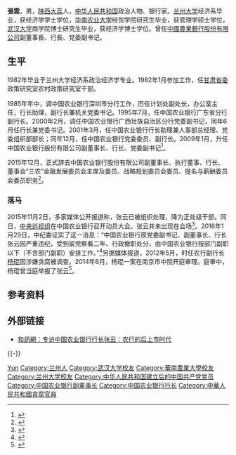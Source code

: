 {{Otheruses|other=名为张云的其他人物|张云}}
{{Infobox person
| 前綴尊稱   = 
| 姓名       = 张云
| 後綴尊稱   = 
| 圖像       = 
| 圖像大小   = 
| 圖像替代   = 
| 圖像說明   = 
| 原文名     = 
| 語系       = 
| 羅馬拼音   = 
| 本名       = 
| 英文名     =
| 字         = 
| 號         =  
| 出生名     =
| 出生日期   = {{Birth year and age|1959}}
| 出生地     = {{PRC}}[[甘肅省|甘肅省]][[蘭州市|蘭州市]]
| 受洗       = 
| 失蹤日期   = <!-- {{Disappeared date and age|YYYY|MM|DD|YYYY|MM|DD}} -->
| 失蹤地     = 
| 失蹤情況   = 
| 死亡日期   = <!-- {{Death date and age|YYYY|MM|DD|YYYY|MM|DD}} -->
| 死亡地     = 
| 死因       = 
| 遺體發現地 = 
| 墓地       = 
| 墓地坐標   = <!-- {{Coord|LAT|LONG|display=inline}} -->
| 紀念建築   = 
| 居住地     = 
| 國籍       = {{PRC}}
| 籍貫       = <!-- （僅限部分地區人士使用） -->
| 別名       = 
| 種族       = 
| 語言       = 
| 公民權     = 
| 教育程度   = 经济学学士<br />管理学硕士<br />商学院博士
| 母校       = [[兰州大学|兰州大学]]<br />[[華南農業大學|華南農業大學]]<br />[[武汉大学|武汉大学]]
| 職業       = 中國農業銀行股份有限公司副董事長<br />中國農業銀行股份有限公司常務董事<br />中國農業銀行股份有限公司行長
| 活躍時期   = 
| 僱主       = 
| 組織       = 
| 機構       = [[中国农业银行|中國農業銀行股份有限公司]]
| 知名原因   = 
| 知名作品   = 
| 風格       = 
| 受影響於   = 
| 影響於     = 
| 家鄉       = 
| 薪金       = 
| 凈資產     = 
| 身高       = 
| 體重       = 
| 髮色       = 
| 瞳色       = 
| 三圍       = 
| 電視節目   = 
| 頭銜       = 
| 頭銜時期   = 
| 前任       = 
| 繼任       = 
| 政黨       = 
| 政治運動   = 
| 競爭者     = 
| 董事會     = 
| 宗教信仰   = 
| 宗派       = 
| 刑事起訴   = 
| 刑事處罰   = 
| 刑事狀況   = 
| 配偶       = 
| 伴侶       = 
| 子女       = 
| 父母       = 
| 親屬       = 
| 呼號       = 
| 獲獎       = 
| 簽名       = 
| 簽名大小   = 
| 簽名替代   = 
| module     = 
| module2    = 
| module3    = 
| module4    = 
| module5    = 
| module6    = 
| 網站       = <!-- {{URL|www.example.com}} -->
| 腳註       = 
| 寬度       = 
}}
'''張雲'''{{BD|1959年|5月}}，男，[[陕西省|陕西]][[大荔县|大荔]]人，[[中华人民共和国|中华人民共和国]]政治人物、银行家。[[兰州大学|兰州大学]]经济系毕业，获经济学学士学位，[[华南农业大学|华南农业大学]]经贸学院研究生毕业，获管理学硕士学位，[[武汉大学|武汉大学]]商学院博士研究生毕业，获经济学博士学位。曾任[[中国农业银行|中國農業銀行股份有限公司]]副董事長、行長、党委副书记。

== 生平 ==
1982年毕业于兰州大学经济系政治经济学专业。1982年1月参加工作，任[[中国共产党甘肃省委员会|甘肃省委]]政策研究室农村政策研究室干部。

1985年年中，调中国农业银行深圳市分行工作，历任计划处副处长，办公室主任，行长助理，副行长兼机关党委书记。1995年7月，任中国农业银行广东省分行副行长。2000年2月，调任中国农业银行广西壮族自治区分行党委副书记，同年6月任行长兼党委书记。2001年3月，任中国农业银行行长助理兼人事部总经理、党委组织部部长；同年12月，任中国农业银行党委委员、副行长。2009年1月，升任中国农业银行股份有限公司副董事长、行长、党委副书记<ref>{{cite web|title=我校校友张云出任中国农业银行行长|url=http://alumni.lzu.edu.cn/chqs/xiaoyuanrenwu/24/613.html|accessdate=2009-03-24|publisher=兰州大学校友网|archiveurl=https://web.archive.org/web/20090518110052/http://alumni.lzu.edu.cn/chqs/xiaoyuanrenwu/24/613.html|archivedate=2009-05-18|dead-url=yes}}</ref>。

2015年12月，正式辞去中国农业银行股份有限公司副董事长、执行董事、行长、董事会“三农”金融发展委员会主席及委员、战略规划委员会委员、提名与薪酬委员会委员职务<ref>{{cite news|url=http://www.thepaper.cn/newsDetail_forward_1405069|title=56岁农行行长张云因个人原因辞职，此前传被降级为正处|accessdate=2015-12-04|publisher=澎湃新闻|archive-date=2016-01-01|archive-url=https://web.archive.org/web/20160101182419/http://www.thepaper.cn/newsDetail_forward_1405069}}</ref>。

=== 落马 ===
2015年11月2日，多家媒体公开报道称，张云已被组织处理，降为正处级干部。同日，[[中央巡视组|中央巡视组]]在中国农业银行召开动员大会。张云并未出现在会场<ref>{{cite web|title=消息称农行行长张云被降为正处 降级原因说法很多|url=http://finance.sina.com.cn/money/bank/bank_hydt/20151102/194923654970.shtml|accessdate=2015-11-02|publisher=新浪网|archive-date=2016-02-04|archive-url=https://web.archive.org/web/20160204230032/http://finance.sina.com.cn/money/bank/bank_hydt/20151102/194923654970.shtml}}</ref>。2016年1月29日，中纪委证实了这一消息：“中国农业银行原党委副书记、副董事长、行长张云因严重违纪，受到留党察看二年、行政撤职处分，由中国农业银行按部门副职以下（不含部门副职）安排工作。”<ref name="重大职务调整">{{cite web|title=中央纪委2015年给予10名中管干部党纪重处分并作出重大职务调整|url=http://www.ccdi.gov.cn/xwtt/201601/t20160129_73665.html|accessdate=2016-01-29|publisher=中央纪委监察部网站|archive-date=2016-02-01|archive-url=https://web.archive.org/web/20160201005119/http://www.ccdi.gov.cn/xwtt/201601/t20160129_73665.html|dead-url=no}}</ref>另据媒体报道，2012年5月，时任农行副行长[[杨琨|杨琨]]因涉嫌贪腐被调查。2014年6月，杨琨一案在南京市中院开庭审理。庭审中，杨琨曾当庭举报了张云<ref>{{cite web|title=农行行长张云被降级 曾被原副行长杨琨当庭举报|url=http://news.qq.com/a/20151103/017026.htm|accessdate=2015-11-03|publisher=腾讯网|archive-date=2016-02-07|archive-url=https://web.archive.org/web/20160207030603/http://news.qq.com/a/20151103/017026.htm}}</ref>。

== 参考资料 ==
{{reflist|3}}

== 外部链接 ==
* [https://web.archive.org/web/20130530214237/http://stock.hexun.com/2011-01-05/126602520.html 和訊網：专访中国农业银行行长张云：农行的后上市时代]
{{-}}
{{start box}}
{{s-bus}}
{{s-before|[[项俊波|项俊波]]}}
{{s-title|[[中国农业银行股份有限公司|中国农业银行股份有限公司]]行长|2009年1月－2015年10月}}
{{s-after|[[赵欢|赵 欢]]}}
{{end box}}

{{中共十八大到十九大期间的反腐败工作}}

{{Authority control}}
{{DEFAULTSORT:Zhang张}}
[[Category:张姓|Yun]]
[[Category:兰州人|Category:兰州人]]
[[Category:武汉大学校友|Category:武汉大学校友]]
[[Category:華南農業大學校友|Category:華南農業大學校友]]
[[Category:兰州大学校友|Category:兰州大学校友]]
[[Category:中华人民共和国建立后的中国共产党党员|Category:中华人民共和国建立后的中国共产党党员]]
[[Category:中国农业银行副董事长|Category:中国农业银行副董事长]]
[[Category:中国农业银行行长|Category:中国农业银行行长]]
[[Category:中華人民共和國貪腐官員|Category:中華人民共和國貪腐官員]]
